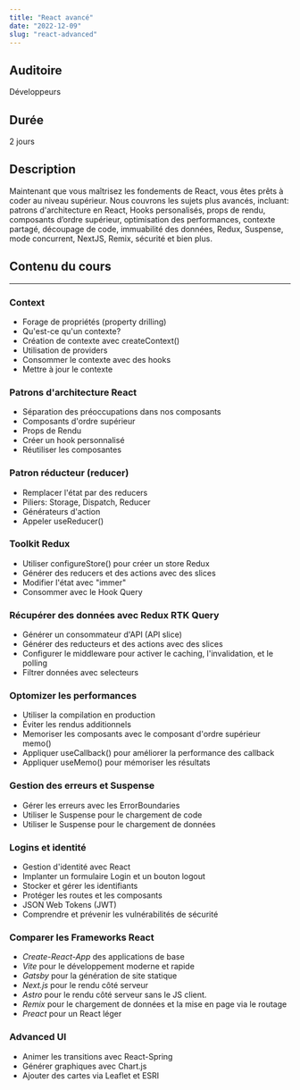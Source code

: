 ```yaml
---
title: "React avancé"
date: "2022-12-09"
slug: "react-advanced"
---
```


## Auditoire

Développeurs

## Durée

2 jours

## Description

Maintenant que vous maîtrisez les fondements de React, vous êtes prêts
à coder au niveau supérieur. Nous couvrons les sujets plus avancés,
incluant: patrons d'architecture en React,
Hooks personalisés, props de rendu, composants d’ordre supérieur,
optimisation des performances, contexte partagé, découpage de code,
immuabilité des données, Redux, Suspense, mode concurrent, NextJS,
Remix, sécurité et bien plus.

## Contenu du cours

---

### Context

- Forage de propriétés (property drilling)
- Qu'est-ce qu'un contexte?
- Création de contexte avec createContext()
- Utilisation de providers
- Consommer le contexte avec des hooks
- Mettre à jour le contexte

### Patrons d'architecture React

- Séparation des préoccupations dans nos composants
- Composants d'ordre supérieur
- Props de Rendu
- Créer un hook personnalisé
- Réutiliser les composantes

### Patron réducteur (reducer)

- Remplacer l'état par des reducers
- Piliers: Storage, Dispatch, Reducer
- Générateurs d'action
- Appeler useReducer()

### Toolkit Redux

- Utiliser configureStore() pour créer un store Redux
- Générer des reducers et des actions avec des slices
- Modifier l'état avec "immer"
- Consommer avec le Hook Query

### Récupérer des données avec Redux RTK Query

- Générer un consommateur d'API (API slice)
- Générer des reducteurs et des actions avec des slices
- Configurer le middleware pour activer le caching, l'invalidation, et le polling
- Filtrer données avec selecteurs

### Optomizer les performances

- Utiliser la compilation en production
- Éviter les rendus additionnels
- Memoriser les composants avec le composant d'ordre supérieur memo()
- Appliquer useCallback() pour améliorer la performance des callback
- Appliquer useMemo() pour mémoriser les résultats

### Gestion des erreurs et Suspense

- Gérer les erreurs avec les ErrorBoundaries
- Utiliser le Suspense pour le chargement de code
- Utiliser le Suspense pour le chargement de données

### Logins et identité

- Gestion d'identité avec React
- Implanter un formulaire Login et un bouton logout
- Stocker et gérer les identifiants
- Protéger les routes et les composants
- JSON Web Tokens (JWT)
- Comprendre et prévenir les vulnérabilités de sécurité

### Comparer les Frameworks React

- _Create-React-App_ des applications de base
- _Vite_ pour le développement moderne et rapide
- _Gatsby_ pour la génération de site statique
- _Next.js_ pour le rendu côté serveur
- _Astro_ pour le rendu côté serveur sans le JS client.
- _Remix_ pour le chargement de données et la mise en page via le routage
- _Preact_ pour un React léger

### Advanced UI

- Animer les transitions avec React-Spring
- Générer graphiques avec Chart.js
- Ajouter des cartes via Leaflet et ESRI
